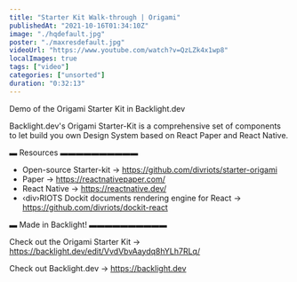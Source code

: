 ```yaml
---
title: "Starter Kit Walk-through | Origami"
publishedAt: "2021-10-16T01:34:10Z"
image: "./hqdefault.jpg"
poster: "./maxresdefault.jpg"
videoUrl: "https://www.youtube.com/watch?v=QzLZk4x1wp8"
localImages: true
tags: ["video"]
categories: ["unsorted"]
duration: "0:32:13"
---
```

Demo of the Origami Starter Kit in Backlight.dev

Backlight.dev's Origami Starter-Kit is a comprehensive set of components to let build you own Design System based on React Paper and React Native.

▬ Resources ▬▬▬▬▬▬▬▬▬▬

- Open-source Starter-kit → https://github.com/divriots/starter-origami
- Paper → https://reactnativepaper.com/
- React Native → https://reactnative.dev/
- ‹div›RIOTS Dockit documents rendering engine for React → https://github.com/divriots/dockit-react

▬ Made in Backlight! ▬▬▬▬▬▬▬▬▬▬

Check out the Origami Starter Kit → https://backlight.dev/edit/VvdVbvAaydq8hYLh7RLq/

Check out Backlight.dev → https://backlight.dev

